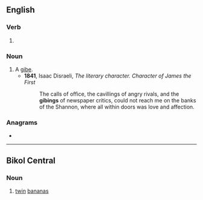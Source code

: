 ==English==

===Verb===
{{head|en|verb form}}

# {{present participle of|en|gibe|nocat=1}}

===Noun===
{{en-noun}}

# A [[gibe]].
#* '''1841''', Isaac Disraeli, ''The literary character. Character of James the First''
#*: The calls of office, the cavillings of angry rivals, and the '''gibings''' of newspaper critics, could not reach me on the banks of the Shannon, where all within doors was love and affection.

===Anagrams===
* {{anagrams|en|a=bggiin|biggin}}

----

==Bikol Central==

===Noun===
{{head|bcl|noun|head=gibíng}}

# [[twin]] [[banana]]s